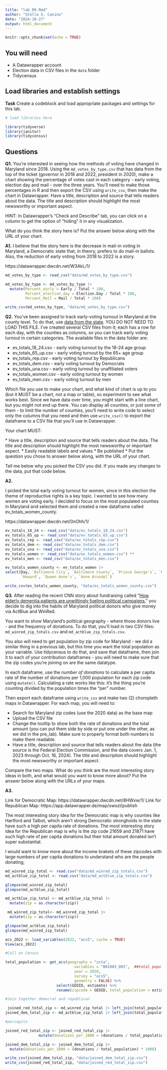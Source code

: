 ```yaml
---
title: "lab_09.Rmd"
author: "Stella S. Canino"
date: "2024-10-27"
output: html_document
---
```


```r
knitr::opts_chunk$set(echo = TRUE)
```

## You will need

-   A Datawrapper account
-   Election data in CSV files in the `data` folder
-   Tidycensus

## Load libraries and establish settings

**Task** Create a codeblock and load appropriate packages and settings for this lab.

```r
# load libraries here

library(tidyverse)
library(janitor)
library(tidycensus)

```

## Questions

**Q1.** You're interested in seeing how the methods of voting have changed in Maryland since 2018. Using the `md_votes_by_type.csv` that has data from the top of the ticket (governor in 2018 and 2022, president in 2020), make a chart showing the percentage of votes cast in each category - early voting, election day and mail - over the three years. You'll need to make those percentages in R and then export the CSV using `write_csv`, then make the chart in Datawrapper. Have a title, description and source that tells readers about the data. The title and description should highlight the most newsworthy or important aspect.

HINT: In Datawrapper's "Check and Describe" tab, you can click on a column to get the option of "hiding" it in any visualization.

What do you think the story here is? Put the answer below along with the URL of your chart.

**A1.**
I believe that the story here is the decrease in mail-in voting in Maryland, a Democratic state that, in theory, prefers to do mail-in ballots. Also, the reduction of early voting from 2018 to 2022 is a story.

https://datawrapper.dwcdn.net/W3AkL/1/


```r
md_votes_by_type <- read_csv("data/md_votes_by_type.csv")

```

```r

md_votes_by_type <- md_votes_by_type |>
  mutate(Percent_early = Early / Total * 100,
         Percent_election_day = Election.Day / Total * 100,
         Percent_Mail = Mail / Total * 100)

```

```r
write_csv(md_votes_by_type, "data/md_votes_by_type.csv")
```


**Q2.** You've been assigned to track early-voting turnout in Maryland at the county level. To do that, use [data from the state](https://elections.maryland.gov/press_room/2024_stats/PG24/EarlyVoting%20RAW%20data.csv). YOU DO NOT NEED TO LOAD THIS FILE. I've created several CSV files from it; each has a row for each day, with the counties as columns, so you can track early voting turnout in certain categories. The available files in the data folder are:

* ev_totals_18_24.csv - early voting turnout by the 18-24 age group
* ev_totals_65_up.csv - early voting turnout by the 65+ age group
* ev_totals_rep.csv - early voting turnout by Republicans
* ev_totals_dem.csv - early voting turnout by Democrats
* ev_totals_una.csv - early voting turnout by unaffiliated voters
* ev_totals_women.csv - early voting turnout by women
* ev_totals_men.csv - early voting turnout by men

Which file you use to make your chart, and what kind of chart is up to you (but it MUST be a chart, not a map or table), so experiment to see what works best. Since we have data over time, you might start with a line chart, but you might not end up there. You can display all counties, or just some of them - to limit the number of counties, you'll need to write code to select only the columns that you need and then use `write_csv()` to export the dataframe to a CSV file that you'll use in Datawrapper.

Your chart MUST: 

\* Have a title, description and source that tells readers about the data. The title and description should highlight the most newsworthy or important aspect. 
\* Easily readable labels and values 
\* Be published
\* Put the question you chose to answer below along, with the URL of your chart.

Tell me below why you picked the CSV you did. If you made any changes to the data, put that code below.

**A2.** 

I picked the total early voting turnout for women, since in this election the 
theme of reproductive rights is a key topic. I wanted to see how many women 
are voting early. I decided to focus on the most populated counties in Maryland 
and selected them and created a new dataframe called ev_totals_women_county.

https://datawrapper.dwcdn.net/0nOhh/1/

```r
ev_totals_18_24 <- read_csv("data/ev_totals_18_24.csv")
ev_totals_65_up <- read_csv("data/ev_totals_65_up.csv")
ev_totals_rep <- read_csv("data/ev_totals_rep.csv")
ev_totals_dem <- read_csv("data/ev_totals_dem.csv")
ev_totals_una <- read_csv("data/ev_totals_una.csv")
ev_totals_women <- read_csv("data/ev_totals_women.csv") **
ev_totals_men <- read_csv("data/ev_totals_men.csv")
```

```r
ev_totals_women_county <- ev_totals_women |>
select(Day, `Baltimore City`, `Baltimore County`, `Prince George's`, `Montgomery`, 
       `Howard`, `Queen Anne's`, `Anne Arundel`)

write_csv(ev_totals_women_county, "data/ev_totals_women_county.csv")
```

**Q3.** After reading the recent CNN story about fundraising called "[How elderly dementia patients are unwittingly fueling political campaigns](https://www.cnn.com/interactive/2024/10/politics/political-fundraising-elderly-election-invs-dg/)," you decide to dig into the habits of Maryland political donors who give money via ActBlue and WinRed.

You want to show Maryland's political geography - where those donors live - and the frequency of donations. To do that, you'll load in two CSV files: `md_winred_zip_totals.csv` and `md_actblue_zip_totals.csv`.

You also will need to get population by zip code for Maryland - we did a similar thing in a previous lab, but this time you want the total population as your variable. Use tidycensus to do that, and save that dataframe, then join it to each of your contribution dataframes - you will need to make sure that the zip codes you're joining on are the same datatype.

In each dataframe, use the _number of donations_ to calculate a per capita rate of the number of donations per 1,000 population for each zip code using `mutate()`. Calculating a rate works like this: it's the thing you're counting divided by the population times the "per" number.

Then export each dataframe using `write_csv` and make two (2) choropleth maps in Datawrapper. For each map, you will need to:

-   Search for Maryland zip codes (use the 2020 data) as the base map
-   Upload the CSV file
-   Change the tooltip to show both the rate of donations and the total amount (you can put them side by side or put one under the other, as we did in the pre_lab). Make sure to properly format both numbers to make them readable.
-   Have a title, description and source that tells readers about the data (the source is the Federal Election Commission, and the data covers Jan. 1, 2023 through Oct. 16, 2024). The title and description should highlight the most newsworthy or important aspect.

Compare the two maps. What do you think are the most interesting story ideas in both, and what would you want to know more about? Put the answer below along with the URLs of your maps.

**A3.** 

Link for Democratic Map: https://datawrapper.dwcdn.net/8HWxw/1/
Link for Republican Map: https://app.datawrapper.de/map/swozI/publish

The most interesting story idea for the Democratic map is why counties like Hartford
and Talbot, which aren't strong Democratic strongholds in the state have such a 
high per capita rate of donations.  The most interesting story idea for the Republican map
is why is the zip code 21659 and 21871 have such high rate of per capita donations but their total amount
donated isn't super substantial.

I would want to know more about the income brakets of these zipcodes with large
numbers of per capita donations to understand who are the people donating;


```r
md_winred_zip_total <- read.csv("data/md_winred_zip_totals.csv")
md_actblue_zip_total <- read.csv("data/md_actblue_zip_totals.csv")

glimpse(md_winred_zip_total)
glimpse(md_actblue_zip_total)
```

```r
md_actblue_zip_total <- md_actblue_zip_total |> 
  mutate(zip = as.character(zip))

 md_winred_zip_total<- md_winred_zip_total |> 
  mutate(zip = as.character(zip))

glimpse(md_actblue_zip_total)
glimpse(md_winred_zip_total)

```


```r
acs_2022 <- load_variables(2022, "acs5", cache = TRUE)
View(acs_2022)
```

```r
#Call on Census

total_population <- get_acs(geography = "zcta", 
                               variables = "B01003_001",  ##total population estimate
                               year = 2020, 
                               survey = "acs5", 
                               geometry = FALSE) %>%
                       select(GEOID, estimate) %>%
                       rename(zipcode = GEOID, total_population = estimate)


```

```r
#Join together democrat and republican

 joined_red_total_zip <- md_winred_zip_total |> left_join(total_population, join_by (zip == zipcode))
joined_dem_total_zip <- md_actblue_zip_total |> left_join(total_population, join_by (zip == zipcode)) 


```

```r
#percapita

joined_red_total_zip <- joined_red_total_zip |>
               mutate(donations_per_1000 = (donations / total_population) * 1000)
```

```r
joined_dem_total_zip <- joined_dem_total_zip |>
  mutate(donations_per_1000 = (donations / total_population) * 1000)
```

```r
write_csv(joined_dem_total_zip, "data/joined_dem_total_zip.csv")
write_csv(joined_red_total_zip, "data/joined_red_total_zip.csv")
```



